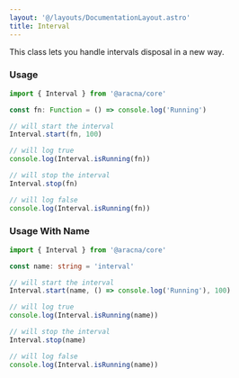 ```yaml
---
layout: '@/layouts/DocumentationLayout.astro'
title: Interval
---
```


This class lets you handle intervals disposal in a new way.

### Usage

```ts
import { Interval } from '@aracna/core'

const fn: Function = () => console.log('Running')

// will start the interval
Interval.start(fn, 100)

// will log true
console.log(Interval.isRunning(fn))

// will stop the interval
Interval.stop(fn)

// will log false
console.log(Interval.isRunning(fn))
```

### Usage With Name

```ts
import { Interval } from '@aracna/core'

const name: string = 'interval'

// will start the interval
Interval.start(name, () => console.log('Running'), 100)

// will log true
console.log(Interval.isRunning(name))

// will stop the interval
Interval.stop(name)

// will log false
console.log(Interval.isRunning(name))
```
